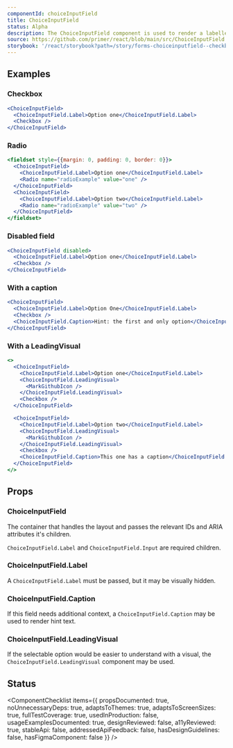 ```yaml
---
componentId: choiceInputField
title: ChoiceInputField
status: Alpha
description: The ChoiceInputField component is used to render a labelled checkbox or radio inputs with optional  hint text.
source: https://github.com/primer/react/blob/main/src/ChoiceInputField.tsx
storybook: '/react/storybook?path=/story/forms-choiceinputfield--checkbox-input-field'
---
```



## Examples

### Checkbox

```jsx live
<ChoiceInputField>
  <ChoiceInputField.Label>Option one</ChoiceInputField.Label>
  <Checkbox />
</ChoiceInputField>
```

### Radio

```jsx live
<fieldset style={{margin: 0, padding: 0, border: 0}}>
  <ChoiceInputField>
    <ChoiceInputField.Label>Option one</ChoiceInputField.Label>
    <Radio name="radioExample" value="one" />
  </ChoiceInputField>
  <ChoiceInputField>
    <ChoiceInputField.Label>Option two</ChoiceInputField.Label>
    <Radio name="radioExample" value="two" />
  </ChoiceInputField>
</fieldset>
```

### Disabled field

```jsx live
<ChoiceInputField disabled>
  <ChoiceInputField.Label>Option one</ChoiceInputField.Label>
  <Checkbox />
</ChoiceInputField>
```

### With a caption

```jsx live
<ChoiceInputField>
  <ChoiceInputField.Label>Option One</ChoiceInputField.Label>
  <Checkbox />
  <ChoiceInputField.Caption>Hint: the first and only option</ChoiceInputField.Caption>
</ChoiceInputField>
```

### With a LeadingVisual

```jsx live
<>
  <ChoiceInputField>
    <ChoiceInputField.Label>Option one</ChoiceInputField.Label>
    <ChoiceInputField.LeadingVisual>
      <MarkGithubIcon />
    </ChoiceInputField.LeadingVisual>
    <Checkbox />
  </ChoiceInputField>

  <ChoiceInputField>
    <ChoiceInputField.Label>Option two</ChoiceInputField.Label>
    <ChoiceInputField.LeadingVisual>
      <MarkGithubIcon />
    </ChoiceInputField.LeadingVisual>
    <Checkbox />
    <ChoiceInputField.Caption>This one has a caption</ChoiceInputField.Caption>
  </ChoiceInputField>
</>
```

## Props

### ChoiceInputField

The container that handles the layout and passes the relevant IDs and ARIA attributes it's children.

`ChoiceInputField.Label` and `ChoiceInputField.Input` are required children.

<PropsTable>
  <PropsTable.Row
    name="children"
    type="ChoiceInputField.Label | ChoiceInputField.Caption | ChoiceInputField.LeadingVisual | Checkbox | Radio"
    required
  />
  <PropsTable.Row
    name="disabled"
    type="boolean"
    defaultValue="false"
    description="Whether the field is ready for user input"
  />
  <PropsTable.Row
    name="id"
    type="string"
    defaultValue="a generated string"
    description="The unique identifier for this field. Used to associate the label, validation text, and caption text"
  />
</PropsTable>

### ChoiceInputField.Label

A `ChoiceInputField.Label` must be passed, but it may be visually hidden.

<PropsTable>
  <PropsTable.Row name="children" type="React.ReactNode" description="The title that describes the choice input" />
</PropsTable>

### ChoiceInputField.Caption

If this field needs additional context, a `ChoiceInputField.Caption` may be used to render hint text.

<PropsTable>
  <PropsTable.Row
    name="children"
    type="React.ReactNode"
    description="The content (usually just text) that is rendered to give contextual info about the field"
  />
</PropsTable>

### ChoiceInputField.LeadingVisual

If the selectable option would be easier to understand with a visual, the `ChoiceInputField.LeadingVisual` component may be used.

<PropsTable>
  <PropsTable.Row
    name="children"
    type="React.ReactNode"
    description="The visual to render before the choice input's label"
  />
</PropsTable>

## Status

<ComponentChecklist
  items={{
    propsDocumented: true,
    noUnnecessaryDeps: true,
    adaptsToThemes: true,
    adaptsToScreenSizes: true,
    fullTestCoverage: true,
    usedInProduction: false,
    usageExamplesDocumented: true,
    designReviewed: false,
    a11yReviewed: true,
    stableApi: false,
    addressedApiFeedback: false,
    hasDesignGuidelines: false,
    hasFigmaComponent: false
  }}
/>
